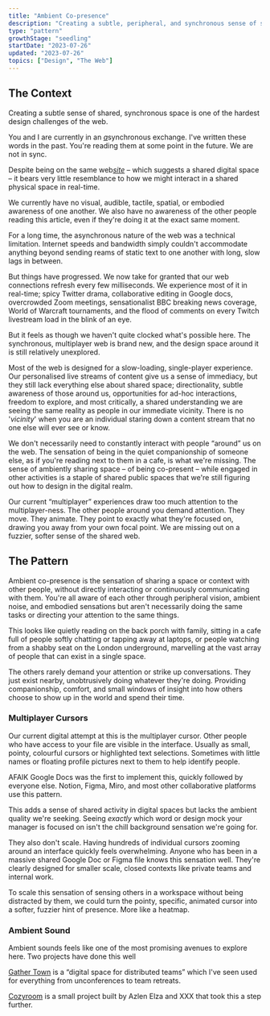```yaml
---
title: "Ambient Co-presence"
description: "Creating a subtle, peripheral, and synchronous sense of shared space and context on the web"
type: "pattern"
growthStage: "seedling"
startDate: "2023-07-26"
updated: "2023-07-26"
topics: ["Design", "The Web"]
---
```


<h2 className="micro">The Context</h2>

Creating a subtle sense of shared, synchronous space is one of the hardest design challenges of the web.

You and I are currently in an <u><i>a</i></u>synchronous exchange. I've written these words in the past. You're reading them at some point in the future. We are not in sync.

Despite being on the same web<u><i>site</i></u> – which suggests a shared digital space – it bears very little resemblance to how we might interact in a shared physical space in real-time.

We currently have no visual, audible, tactile, spatial, or embodied awareness of one another. We also have no awareness of the other people reading this article, even if they're doing it at the exact same moment.

For a long time, the asynchronous nature of the web was a technical limitation. Internet speeds and bandwidth simply couldn't accommodate anything beyond sending reams of static text to one another with long, slow lags in between.

But things have progressed. We now take for granted that our web connections refresh every few milliseconds. We experience most of it in real-time; spicy Twitter drama, collaborative editing in Google docs, overcrowded Zoom meetings, sensationalist BBC breaking news coverage, World of Warcraft tournaments, and the flood of comments on every Twitch livestream load in the blink of an eye.

But it feels as though we haven't quite clocked what's possible here. The synchronous, multiplayer web is brand new, and the design space around it is still relatively unexplored.

Most of the web is designed for a slow-loading, single-player experience. Our personalised live streams of content give us a sense of immediacy, but they still lack everything else about shared space; directionality, subtle awareness of those around us, opportunities for ad-hoc interactions, freedom to explore, and most critically, a shared understanding we are seeing the same reality as people in our immediate vicinity. There is no '_vicinity_' when you are an individual staring down a content stream that no one else will ever see or know. 

We don't necessarily need to constantly interact with people “around” us on the web. The sensation of being in the quiet companionship of someone else, as if you're reading next to them in a cafe, is what we're missing. The sense of ambiently sharing space – of being co-present – while engaged in other activities is a staple of shared public spaces that we're still figuring out how to design in the digital realm.

Our current “multiplayer” experiences draw too much attention to the multiplayer-ness. The other people around you demand attention. They move. They animate. They point to exactly what they're focused on, drawing you away from your own focal point. We are missing out on a fuzzier, softer sense of the shared web.

<Spacer size="small"/>

<h2 className="micro">The Pattern</h2>

Ambient co-presence is the sensation of sharing a space or context with other people, without directly interacting or continuously communicating with them. You're all aware of each other through peripheral vision, ambient noise, and embodied sensations but aren't necessarily doing the same tasks or directing your attention to the same things.

This looks like quietly reading on the back porch with family, sitting in a cafe full of people softly chatting or tapping away at laptops, or people watching from a shabby seat on the London underground, marvelling at the vast array of people that can exist in a single space.

The others rarely demand your attention or strike up conversations. They just exist nearby, unobtrusively doing whatever they're doing. Providing companionship, comfort, and small windows of insight into how others choose to show up in the world and spend their time.

### Multiplayer Cursors

Our current digital attempt at this is the multiplayer cursor. Other people who have access to your file are visible in the interface. Usually as small, pointy, colourful cursors or highlighted text selections. Sometimes with little names or floating profile pictures next to them to help identify people.

AFAIK Google Docs was the first to implement this, quickly followed by everyone else. Notion, Figma, Miro, and most other collaborative platforms use this pattern.

<BasicImage src="" alt="Multiplayer cursors in Google Docs" />

<BasicImage src="" alt="Multiplayer cursors in Notion" />

<BasicImage src="" alt="Multiplayer cursors in Figma" />

This adds a sense of shared activity in digital spaces but lacks the ambient quality we're seeking. Seeing _exactly_ which word or design mock your manager is focused on isn't the chill background sensation we're going for.

They also don't scale. Having hundreds of individual cursors zooming around an interface quickly feels overwhelming. Anyone who has been in a massive shared Google Doc or Figma file knows this sensation well. They're clearly designed for smaller scale, closed contexts like private teams and internal work. 

To scale this sensation of sensing others in a workspace without being distracted by them, we could turn the pointy, specific, animated cursor into a softer, fuzzier hint of presence. More like a heatmap.

### Ambient Sound

Ambient sounds feels like one of the most promising avenues to explore here. Two projects have done this well

[Gather Town](https://www.gather.town/) is a “digital space for distributed teams” which I've seen used for everything from unconferences to team retreats. 

[Cozyroom](https://cozyroom.xyz/) is a small project built by Azlen Elza and XXX that took this a step further. 


